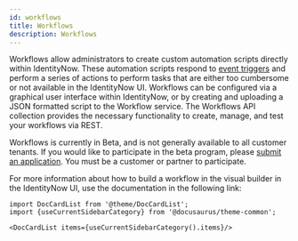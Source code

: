 ```yaml
---
id: workflows
title: Workflows
description: Workflows
---
```




Workflows allow administrators to create custom automation scripts directly within IdentityNow.  These automation scripts respond to [event triggers](https://developer.sailpoint.com/triggers/getting_started.html) and perform a series of actions to perform tasks that are either too cumbersome or not available in the IdentityNow UI.  Workflows can be configured via a graphical user interface within IdentityNow, or by creating and uploading a JSON formatted script to the Workflow service.  The Workflows API collection provides the necessary functionality to create, manage, and test your workflows via REST.

Workflows is currently in Beta, and is not generally available to all customer tenants.  If you would like to participate in the beta program, please [submit an application](https://app.smartsheet.com/b/form/e758ab109dc649589f57b4b5c41d4373).  You must be a customer or partner to participate.

For more information about how to build a workflow in the visual builder in the IdentityNow UI, use the documentation in the following link:




```mdx-code-block
import DocCardList from '@theme/DocCardList';
import {useCurrentSidebarCategory} from '@docusaurus/theme-common';

<DocCardList items={useCurrentSidebarCategory().items}/>
```
      